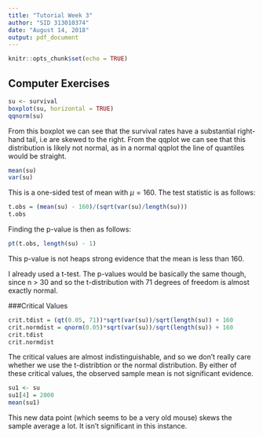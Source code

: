 ```yaml
---
title: "Tutorial Week 3"
author: "SID 313010374"
date: "August 14, 2018"
output: pdf_document
---
```


```r
knitr::opts_chunk$set(echo = TRUE)
```

## Computer Exercises


```r
su <- survival
boxplot(su, horizontal = TRUE)
qqnorm(su)
```
From this boxplot we can see that the survival rates have a substantial right-hand tail, i.e are skewed to the right.
From the qqplot we can see that this distribution is likely not normal, as in a normal qqplot the line of quantiles would be straight. 

```r
mean(su)
var(su)
```
This is a one-sided test of mean with $\mu = 160$.
The test statistic is as follows:
```r
t.obs = (mean(su) - 160)/(sqrt(var(su)/length(su)))
t.obs
```
Finding the p-value is then as follows:
```r
pt(t.obs, length(su) - 1)
```
This p-value is not heaps strong evidence that the mean is less than 160. 

I already used a t-test.
The p-values would be basically the same though, since n > 30 and so the t-distribution with 71 degrees of freedom is almost exactly normal.

###Critical Values

```r
crit.tdist = (qt(0.05, 71))*sqrt(var(su))/sqrt(length(su)) + 160
crit.normdist = qnorm(0.05)*sqrt(var(su))/sqrt(length(su)) + 160
crit.tdist
crit.normdist
```
The critical values are almost indistinguishable, and so we don't really care whether we use the t-distribtion or the normal distribution. By either of these critical values, the observed sample mean is not significant evidence.
```r
su1 <- su
su1[4] = 2000
mean(su1)
```
This new data point (which seems to be a very old mouse) skews the sample average a lot. It isn't significant in this instance.





